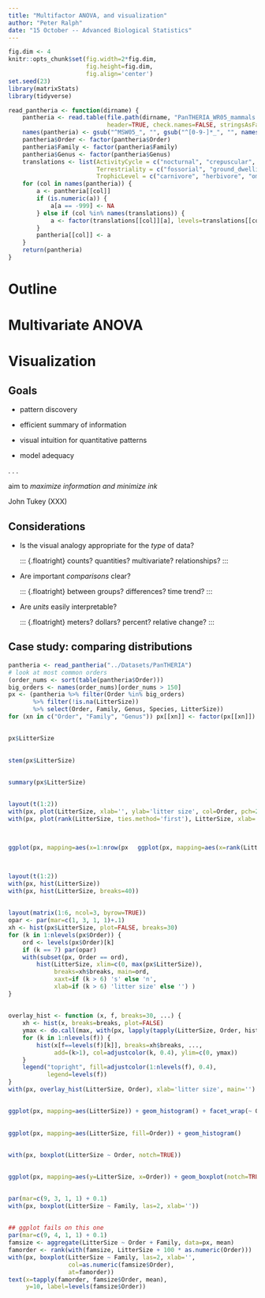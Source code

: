 ```yaml
---
title: "Multifactor ANOVA, and visualization"
author: "Peter Ralph"
date: "15 October -- Advanced Biological Statistics"
---
```


```r
fig.dim <- 4
knitr::opts_chunk$set(fig.width=2*fig.dim,
                      fig.height=fig.dim,
                      fig.align='center')
set.seed(23)
library(matrixStats)
library(tidyverse)
```
```r
read_pantheria <- function(dirname) {
    pantheria <- read.table(file.path(dirname, "PanTHERIA_WR05_mammals.txt"),
                            header=TRUE, check.names=FALSE, stringsAsFactors=FALSE, sep="\t")
    names(pantheria) <- gsub("^MSW05_", "", gsub("^[0-9-]*_", "", names(pantheria)))
    pantheria$Order <- factor(pantheria$Order)
    pantheria$Family <- factor(pantheria$Family)
    pantheria$Genus <- factor(pantheria$Genus)
    translations <- list(ActivityCycle = c("nocturnal", "crepuscular", "diurnal"),
                         Terrestriality = c("fossorial", "ground_dwelling"),
                         TrophicLevel = c("carnivore", "herbivore", "omnivore"))
    for (col in names(pantheria)) {
        a <- pantheria[[col]]
        if (is.numeric(a)) {
            a[a == -999] <- NA
        } else if (col %in% names(translations)) {
            a <- factor(translations[[col]][a], levels=translations[[col]])
        }
        pantheria[[col]] <- a
    }
    return(pantheria)
}
```

# Outline


# Multivariate ANOVA



# Visualization

## Goals

- pattern discovery

- efficient summary of information

- visual intuition for quantitative patterns

- model adequacy

. . .

aim to *maximize information and minimize ink*

::: {.caption}
John Tukey (XXX)
:::


## Considerations

- Is the visual analogy appropriate for the *type* of data? 

    ::: {.floatright}
    counts? quantities? multivariate? relationships?
    :::

- Are important *comparisons* clear?

    ::: {.floatright}
    between groups? differences? time trend? 
    :::

- Are *units* easily interpretable?

    ::: {.floatright}
    meters? dollars? percent? relative change?
    :::


## Case study: comparing distributions

```r
pantheria <- read_pantheria("../Datasets/PanTHERIA")
# look at most common orders
(order_nums <- sort(table(pantheria$Order)))
big_orders <- names(order_nums)[order_nums > 150]
px <- (pantheria %>% filter(Order %in% big_orders)
       %>% filter(!is.na(LitterSize))
       %>% select(Order, Family, Genus, Species, LitterSize))
for (xn in c("Order", "Family", "Genus")) px[[xn]] <- factor(px[[xn]])
```

##

```r
px$LitterSize
```


##

```r
stem(px$LitterSize)
```

##

```r
summary(px$LitterSize)
```

##

```r
layout(t(1:2))
with(px, plot(LitterSize, xlab='', ylab='litter size', col=Order, pch=20, cex=2))
with(px, plot(rank(LitterSize, ties.method='first'), LitterSize, xlab='rank of litter size', ylab='litter size', col=Order, pch=20, cex=2))
```

##

::: {.columns}
::::::: {.column width=50%}

```r
ggplot(px, mapping=aes(x=1:nrow(px), y=LitterSize, col=Order)) + geom_point()
```

:::
::::::: {.column width=50%}

```r
ggplot(px, mapping=aes(x=rank(LitterSize, ties.method='first'), y=LitterSize, col=Order)) + geom_point()
```

:::
:::::::

##

```r
layout(t(1:2))
with(px, hist(LitterSize))
with(px, hist(LitterSize, breaks=40))
```

##

```r
layout(matrix(1:6, ncol=3, byrow=TRUE))
opar <- par(mar=c(1, 3, 1, 1)+.1)
xh <- hist(px$LitterSize, plot=FALSE, breaks=30)
for (k in 1:nlevels(px$Order)) {
    ord <- levels(px$Order)[k]
    if (k == 7) par(opar)
    with(subset(px, Order == ord), 
        hist(LitterSize, xlim=c(0, max(px$LitterSize)),
             breaks=xh$breaks, main=ord,
             xaxt=if (k > 6) 's' else 'n',
             xlab=if (k > 6) 'litter size' else '') )
}
```

##

```r
overlay_hist <- function (x, f, breaks=30, ...) {
    xh <- hist(x, breaks=breaks, plot=FALSE)
    ymax <- do.call(max, with(px, lapply(tapply(LitterSize, Order, hist), "[[", "counts")))
    for (k in 1:nlevels(f)) {
        hist(x[f==levels(f)[k]], breaks=xh$breaks, ...,
             add=(k>1), col=adjustcolor(k, 0.4), ylim=c(0, ymax))
    }
    legend("topright", fill=adjustcolor(1:nlevels(f), 0.4),
           legend=levels(f))
}
with(px, overlay_hist(LitterSize, Order), xlab='litter size', main='')
```

##

```r
ggplot(px, mapping=aes(LitterSize)) + geom_histogram() + facet_wrap(~ Order)
```

##

```r
ggplot(px, mapping=aes(LitterSize, fill=Order)) + geom_histogram()
```

##

```r
with(px, boxplot(LitterSize ~ Order, notch=TRUE))
```

##

```r
ggplot(px, mapping=aes(y=LitterSize, x=Order)) + geom_boxplot(notch=TRUE)
```

##

```r
par(mar=c(9, 3, 1, 1) + 0.1)
with(px, boxplot(LitterSize ~ Family, las=2, xlab=''))
```


##

```r
## ggplot fails on this one
par(mar=c(9, 4, 1, 1) + 0.1)
famsize <- aggregate(LitterSize ~ Order + Family, data=px, mean)
famorder <- rank(with(famsize, LitterSize + 100 * as.numeric(Order)))
with(px, boxplot(LitterSize ~ Family, las=2, xlab='',
                 col=as.numeric(famsize$Order),
                 at=famorder))
text(x=tapply(famorder, famsize$Order, mean),
     y=10, label=levels(famsize$Order))
```





